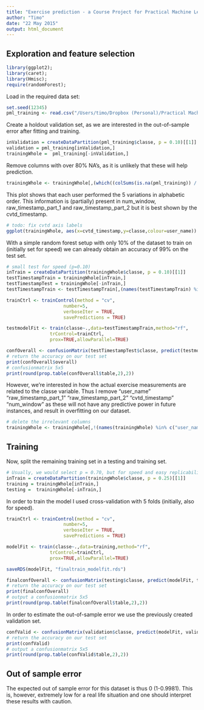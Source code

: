 ```yaml
---
title: "Exercise prediction - a Course Project for Practical Machine Learning"
author: "Timo"
date: "22 May 2015"
output: html_document
---
```

## Exploration and feature selection

```r
library(ggplot2);
library(caret);
library(Hmisc);
require(randomForest);
```

Load in the required data set:
```r
set.seed(12345)
pml_training <- read.csv("/Users/timo/Dropbox (Personal)/Practical Machine Learning/project/data/pml-training.csv", na.strings=c("NA","", "#DIV/0!"), header=TRUE)
```

Create a holdout validation set, as we are interested in the out-of-sample error after fitting and training.
```r
inValidation = createDataPartition(pml_training$classe, p = 0.10)[[1]]
validation = pml_training[inValidation,]
trainingWhole =  pml_training[-inValidation,]
```

Remove columns with over 80% NA's, as it is unlikely that these will help prediction.
```r
trainingWhole <- trainingWhole[,(which((colSums(is.na(pml_training)) / NROW(pml_training)) < .80))]
```

This plot shows that each user performed the 5 variations in alphabetic order. This information is (partially) present in num_window, raw_timestamp_part_1 and raw_timestamp_part_2 but it is best shown by the cvtd_timestamp.
```r
# todo: fix cvtd axis labels
ggplot(trainingWhole, aes(x=cvtd_timestamp,y=classe,colour=user_name)) + geom_point()
```

With a simple random forest setup with only 10% of the dataset to train on (initially set for speed) we can already obtain an  accuracy of 99% on the test set. 
```r
# small test for speed (p=0.10)
inTrain = createDataPartition(trainingWhole$classe, p = 0.10)[[1]]
testTimestampTrain = trainingWhole[inTrain,]
testTimestampTest = trainingWhole[-inTrain,]
testTimestampTrain <- testTimestampTrain[,(names(testTimestampTrain) %in% c("user_name", "raw_timestamp_part_1", "raw_timestamp_part_2", "cvtd_timestamp", "num_window", "classe"))]

trainCtrl <- trainControl(method = "cv", 
                     number=5,
                     verboseIter = TRUE,
                     savePredictions = TRUE)

testmodelFit <- train(classe~.,data=testTimestampTrain,method="rf",
                trControl=trainCtrl,
                prox=TRUE,allowParallel=TRUE)

confOverall <- confusionMatrix(testTimestampTest$classe, predict(testmodelFit, testTimestampTest))
# return the accuracy on our test set
print(confOverall$overall)
# confusionmatrix 5x5
print(round(prop.table(confOverall$table,2),2))
```


However, we're interested in how the actual exercise measurements are related to the classe variable. Thus I remove "user_name" "raw_timestamp_part_1" "raw_timestamp_part_2" "cvtd_timestamp" "num_window" as these will not have any predictive power in future instances, and result in overfitting on our dataset.

```r
# delete the irrelevant columns
trainingWhole <- trainingWhole[,!(names(trainingWhole) %in% c("user_name", "raw_timestamp_part_1", "raw_timestamp_part_2", "cvtd_timestamp", "num_window"))]
```

## Training
Now, split the remaining training set in a testing and training set.
```r
# Usually, we would select p = 0.70, but for speed and easy replicability I've used 0.25 as the training set.
inTrain = createDataPartition(trainingWhole$classe, p = 0.25)[[1]]
training = trainingWhole[inTrain,]
testing =  trainingWhole[-inTrain,]
```

In order to train the model I used cross-validation with 5 folds (initially, also for speed).
```r
trainCtrl <- trainControl(method = "cv", 
                     number=5,
                     verboseIter = TRUE,
                     savePredictions = TRUE)

modelFit <- train(classe~.,data=training,method="rf",
                trControl=trainCtrl,
                prox=TRUE,allowParallel=TRUE)

saveRDS(modelFit, "finaltrain_modelfit.rds")

finalconfOverall <- confusionMatrix(testing$classe, predict(modelFit, testing))
# return the accuracy on our test set
print(finalconfOverall)
# output a confusionmatrix 5x5
print(round(prop.table(finalconfOverall$table,2),2))
```

In order to estimate the out-of-sample error we use the previously created validation set.
```r
confValid <- confusionMatrix(validation$classe, predict(modelFit, validation))
# return the accuracy on our test set
print(confValid)
# output a confusionmatrix 5x5
print(round(prop.table(confValid$table,2),2))
```

## Out of sample error

The expected out of sample error for this dataset is thus 0 (1-0.9981). This is, however, extremely low for a real life situation and one should interpret these results with caution.
